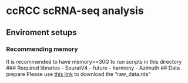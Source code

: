 # ccRCC scRNA-seq analysis
## Enviroment setups
### Recommending memory
It is recommended to have memory>=30G to run scripts in this directory
### Required libraries
- SeuratV4
- future
- harmony
- Azimuth
## Data prepare
Please use [this link](https://drive.google.com/file/d/1CEdUnspMfthex0XSxemxCy1j5TWkWxCE/view?usp=sharing) to download the "raw_data.rds"
